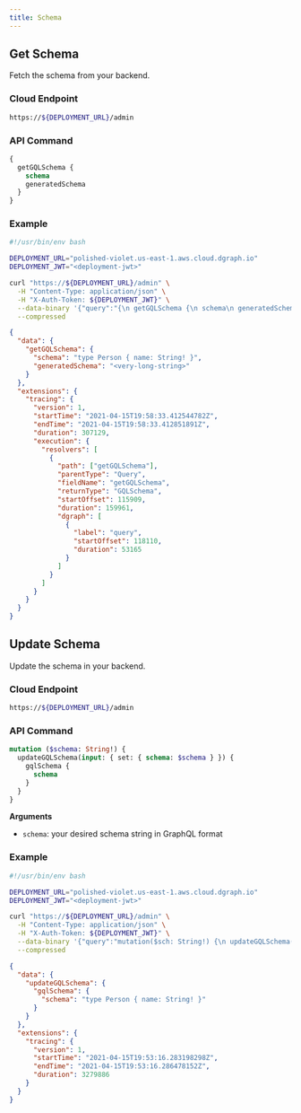 ```yaml
---
title: Schema
---
```


## Get Schema

Fetch the schema from your backend.

### Cloud Endpoint

```sh
https://${DEPLOYMENT_URL}/admin
```

### API Command

```graphql
{
  getGQLSchema {
    schema
    generatedSchema
  }
}
```

### Example

<CodeGroup>

```sh
#!/usr/bin/env bash

DEPLOYMENT_URL="polished-violet.us-east-1.aws.cloud.dgraph.io"
DEPLOYMENT_JWT="<deployment-jwt>"

curl "https://${DEPLOYMENT_URL}/admin" \
  -H "Content-Type: application/json" \
  -H "X-Auth-Token: ${DEPLOYMENT_JWT}" \
  --data-binary '{"query":"{\n getGQLSchema {\n schema\n generatedSchema\n }\n}","variables":{}}' \
  --compressed
```

```json
{
  "data": {
    "getGQLSchema": {
      "schema": "type Person { name: String! }",
      "generatedSchema": "<very-long-string>"
    }
  },
  "extensions": {
    "tracing": {
      "version": 1,
      "startTime": "2021-04-15T19:58:33.412544782Z",
      "endTime": "2021-04-15T19:58:33.412851891Z",
      "duration": 307129,
      "execution": {
        "resolvers": [
          {
            "path": ["getGQLSchema"],
            "parentType": "Query",
            "fieldName": "getGQLSchema",
            "returnType": "GQLSchema",
            "startOffset": 115909,
            "duration": 159961,
            "dgraph": [
              {
                "label": "query",
                "startOffset": 118110,
                "duration": 53165
              }
            ]
          }
        ]
      }
    }
  }
}
```

</CodeGroup>

## Update Schema

Update the schema in your backend.

### Cloud Endpoint

```sh
https://${DEPLOYMENT_URL}/admin
```

### API Command

```graphql
mutation ($schema: String!) {
  updateGQLSchema(input: { set: { schema: $schema } }) {
    gqlSchema {
      schema
    }
  }
}
```

**Arguments**

- `schema`: your desired schema string in GraphQL format

### Example

<CodeGroup>

```sh
#!/usr/bin/env bash

DEPLOYMENT_URL="polished-violet.us-east-1.aws.cloud.dgraph.io"
DEPLOYMENT_JWT="<deployment-jwt>"

curl "https://${DEPLOYMENT_URL}/admin" \
  -H "Content-Type: application/json" \
  -H "X-Auth-Token: ${DEPLOYMENT_JWT}" \
  --data-binary '{"query":"mutation($sch: String!) {\n updateGQLSchema(input: { set: { schema: $sch } })\n {\n gqlSchema {\n schema\n }\n }\n}","variables":{"sch": "type Person { name: String! }"}}' \
  --compressed
```

```json
{
  "data": {
    "updateGQLSchema": {
      "gqlSchema": {
        "schema": "type Person { name: String! }"
      }
    }
  },
  "extensions": {
    "tracing": {
      "version": 1,
      "startTime": "2021-04-15T19:53:16.283198298Z",
      "endTime": "2021-04-15T19:53:16.286478152Z",
      "duration": 3279886
    }
  }
}
```

</CodeGroup>
